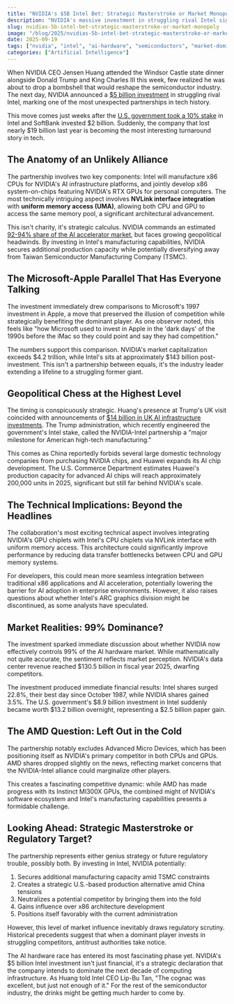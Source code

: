 ```yaml
---
title: "NVIDIA's $5B Intel Bet: Strategic Masterstroke or Market Monopoly?"
description: "NVIDIA's massive investment in struggling rival Intel signals a seismic shift in AI hardware dominance, raising questions about market control and geopolitical implications."
slug: nvidias-5b-intel-bet-strategic-masterstroke-or-market-monopoly
image: "/blog/2025/nvidias-5b-intel-bet-strategic-masterstroke-or-market-monopoly.webp"
date: 2025-09-19
tags: ["nvidia", "intel", "ai-hardware", "semiconductors", "market-dominance"]
categories: ["Artificial Intelligence"]
---
```


When NVIDIA CEO Jensen Huang attended the Windsor Castle state dinner alongside Donald Trump and King Charles III this week, few realized he was about to drop a bombshell that would reshape the semiconductor industry. The next day, NVIDIA announced a [$5 billion investment](https://apnews.com/article/nvida-intel-chips-investment-73c307d2f6ceccd6854d6666775358f3) in struggling rival Intel, marking one of the most unexpected partnerships in tech history.

This move comes just weeks after the [U.S. government took a 10% stake](https://apnews.com/article/trump-intel-us-equity-stake-b538526b6698f7ebd31e99effd727693) in Intel and SoftBank invested $2 billion. Suddenly, the company that lost nearly $19 billion last year is becoming the most interesting turnaround story in tech.

## The Anatomy of an Unlikely Alliance

The partnership involves two key components: Intel will manufacture x86 CPUs for NVIDIA's AI infrastructure platforms, and jointly develop x86 system-on-chips featuring NVIDIA's RTX GPUs for personal computers. The most technically intriguing aspect involves **NVLink interface integration** with **uniform memory access (UMA)**, allowing both CPU and GPU to access the same memory pool, a significant architectural advancement.


This isn't charity, it's strategic calculus. NVIDIA commands an estimated [92-94% share of the AI accelerator market](https://markets.financialcontent.com/stocks/article/marketminute-2025-9-15-nvidias-unyielding-grip-how-its-ai-hardware-dominance-reshapes-the-tech-world), but faces growing geopolitical headwinds. By investing in Intel's manufacturing capabilities, NVIDIA secures additional production capacity while potentially diversifying away from Taiwan Semiconductor Manufacturing Company (TSMC).

## The Microsoft-Apple Parallel That Has Everyone Talking

The investment immediately drew comparisons to Microsoft's 1997 investment in Apple, a move that preserved the illusion of competition while strategically benefiting the dominant player. As one observer noted, this feels like "how Microsoft used to invest in Apple in the 'dark days' of the 1990s before the iMac so they could point and say they had competition."

The numbers support this comparison. NVIDIA's market capitalization exceeds $4.2 trillion, while Intel's sits at approximately $143 billion post-investment. This isn't a partnership between equals, it's the industry leader extending a lifeline to a struggling former giant.

## Geopolitical Chess at the Highest Level

The timing is conspicuously strategic. Huang's presence at Trump's UK visit coincided with announcements of [$14 billion in UK AI infrastructure investments](https://www.nbcnews.com/business/business-news/nvidia-invest-5-billion-intel-develop-chips-one-time-rival-rcna232094). The Trump administration, which recently engineered the government's Intel stake, called the NVIDIA-Intel partnership a "major milestone for American high-tech manufacturing."

This comes as China reportedly forbids several large domestic technology companies from purchasing NVIDIA chips, and Huawei expands its AI chip development. The U.S. Commerce Department estimates Huawei's production capacity for advanced AI chips will reach approximately 200,000 units in 2025, significant but still far behind NVIDIA's scale.

## The Technical Implications: Beyond the Headlines

The collaboration's most exciting technical aspect involves integrating NVIDIA's GPU chiplets with Intel's CPU chiplets via NVLink interface with uniform memory access. This architecture could significantly improve performance by reducing data transfer bottlenecks between CPU and GPU memory systems.

For developers, this could mean more seamless integration between traditional x86 applications and AI acceleration, potentially lowering the barrier for AI adoption in enterprise environments. However, it also raises questions about whether Intel's ARC graphics division might be discontinued, as some analysts have speculated.

## Market Realities: 99% Dominance?

The investment sparked immediate discussion about whether NVIDIA now effectively controls 99% of the AI hardware market. While mathematically not quite accurate, the sentiment reflects market perception. NVIDIA's data center revenue reached $130.5 billion in fiscal year 2025, dwarfing competitors.


The investment produced immediate financial results: Intel shares surged 22.8%, their best day since October 1987, while NVIDIA shares gained 3.5%. The U.S. government's $8.9 billion investment in Intel suddenly became worth $13.2 billion overnight, representing a $2.5 billion paper gain.

## The AMD Question: Left Out in the Cold

The partnership notably excludes Advanced Micro Devices, which has been positioning itself as NVIDIA's primary competitor in both CPUs and GPUs. AMD shares dropped slightly on the news, reflecting market concerns that the NVIDIA-Intel alliance could marginalize other players.

This creates a fascinating competitive dynamic: while AMD has made progress with its Instinct MI300X GPUs, the combined might of NVIDIA's software ecosystem and Intel's manufacturing capabilities presents a formidable challenge.

## Looking Ahead: Strategic Masterstroke or Regulatory Target?

The partnership represents either genius strategy or future regulatory trouble, possibly both. By investing in Intel, NVIDIA potentially:

1. Secures additional manufacturing capacity amid TSMC constraints
2. Creates a strategic U.S.-based production alternative amid China tensions  
3. Neutralizes a potential competitor by bringing them into the fold
4. Gains influence over x86 architecture development
5. Positions itself favorably with the current administration

However, this level of market influence inevitably draws regulatory scrutiny. Historical precedents suggest that when a dominant player invests in struggling competitors, antitrust authorities take notice.

The AI hardware race has entered its most fascinating phase yet. NVIDIA's $5 billion Intel investment isn't just financial, it's a strategic declaration that the company intends to dominate the next decade of computing infrastructure. As Huang told Intel CEO Lip-Bu Tan, "The cognac was excellent, but just not enough of it." For the rest of the semiconductor industry, the drinks might be getting much harder to come by.